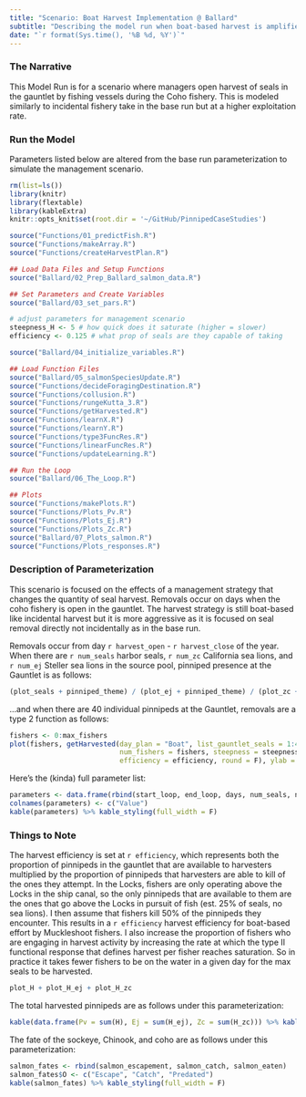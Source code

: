 ```yaml
---
title: "Scenario: Boat Harvest Implementation @ Ballard"
subtitle: "Describing the model run when boat-based harvest is amplified above incidental levels at Ballard"
date: "`r format(Sys.time(), '%B %d, %Y')`"
---
```


### The Narrative

This Model Run is for a scenario where managers open harvest of seals in the gauntlet by fishing vessels during the Coho fishery. This is modeled similarly to incidental fishery take in the base run but at a higher exploitation rate. 

### Run the Model

Parameters listed below are altered from the base run parameterization to simulate the management scenario.

```r
rm(list=ls())
library(knitr)
library(flextable)
library(kableExtra)
knitr::opts_knit$set(root.dir = '~/GitHub/PinnipedCaseStudies')
```

```r
source("Functions/01_predictFish.R")
source("Functions/makeArray.R")
source("Functions/createHarvestPlan.R")

## Load Data Files and Setup Functions 
source("Ballard/02_Prep_Ballard_salmon_data.R")

## Set Parameters and Create Variables
source("Ballard/03_set_pars.R")
```

```r

# adjust parameters for management scenario
steepness_H <- 5 # how quick does it saturate (higher = slower)
efficiency <- 0.125 # what prop of seals are they capable of taking

```

```r
source("Ballard/04_initialize_variables.R")

## Load Function Files
source("Ballard/05_salmonSpeciesUpdate.R")
source("Functions/decideForagingDestination.R")
source("Functions/collusion.R")
source("Functions/rungeKutta_3.R")
source("Functions/getHarvested.R")
source("Functions/learnX.R")
source("Functions/learnY.R")
source("Functions/type3FuncRes.R")
source("Functions/linearFuncRes.R")
source("Functions/updateLearning.R")

## Run the Loop
source("Ballard/06_The_Loop.R")

## Plots
source("Functions/makePlots.R")
source("Functions/Plots_Pv.R")
source("Functions/Plots_Ej.R")
source("Functions/Plots_Zc.R")
source("Ballard/07_Plots_salmon.R")
source("Functions/Plots_responses.R")
```

### Description of Parameterization

This scenario is focused on the effects of a management strategy that changes the quantity of seal harvest. Removals occur on days when the coho fishery is open in the gauntlet. The harvest strategy is still boat-based like incidental harvest but it is more aggressive as it is focused on seal removal directly not incidentally as in the base run.

Removals occur from day `r harvest_open` - `r harvest_close` of the year.
When there are `r num_seals` harbor seals, `r num_zc` California sea lions, and `r num_ej` Steller sea lions in the source pool, pinniped presence at the Gauntlet is as follows:

```r
(plot_seals + pinniped_theme) / (plot_ej + pinniped_theme) / (plot_zc + pinniped_theme) + plot_layout(guides = "collect", axis_titles = "collect")
```

...and when there are 40 individual pinnipeds at the Gauntlet, removals are a type 2 function as follows:

```r
fishers <- 0:max_fishers
plot(fishers, getHarvested(day_plan = "Boat", list_gauntlet_seals = 1:40, 
                           num_fishers = fishers, steepness = steepness_H, 
                           efficiency = efficiency, round = F), ylab = "Harvested Pinnipeds")
```

Here's the (kinda) full parameter list:
```r
parameters <- data.frame(rbind(start_loop, end_loop, days, num_seals, num_seals_2_copy, sockeye_escape_rate, chinook_escape_rate, coho_escape_rate, min_fishers, max_fishers, fishery_open, fishery_close, sockeye_fish_rate, chinook_fish_rate, coho_fish_rate, natural_mort, Cmax, Cmax_ej, Cmax_zc, alpha))
colnames(parameters) <- c("Value")
kable(parameters) %>% kable_styling(full_width = F)
```

### Things to Note

The harvest efficiency is set at `r efficiency`, which represents both the proportion of pinnipeds in the gauntlet that are available to harvesters multiplied by the proportion of pinnipeds that harvesters are able to kill of the ones they attempt. In the Locks, fishers are only operating above the Locks in the ship canal, so the only pinnipeds that are available to them are the ones that go above the Locks in pursuit of fish (est. 25% of seals, no sea lions). I then assume that fishers kill 50% of the pinnipeds they encounter. This results in a `r efficiency` harvest efficiency for boat-based effort by Muckleshoot fishers.
I also increase the proportion of fishers who are engaging in harvest activity by increasing the rate at which the type II functional response that defines harvest per fisher reaches saturation. So in practice it takes fewer fishers to be on the water in a given day for the max seals to be harvested.

```r
plot_H + plot_H_ej + plot_H_zc
```

The total harvested pinnipeds are as follows under this parameterization:

```r
kable(data.frame(Pv = sum(H), Ej = sum(H_ej), Zc = sum(H_zc))) %>% kable_styling(full_width = F)
```


The fate of the sockeye, Chinook, and coho are as follows under this parameterization:

```r
salmon_fates <- rbind(salmon_escapement, salmon_catch, salmon_eaten)
salmon_fates$O <- c("Escape", "Catch", "Predated")
kable(salmon_fates) %>% kable_styling(full_width = F)
```
